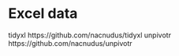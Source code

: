 
# Excel data  

tidyxl https://github.com/nacnudus/tidyxl
unpivotr https://github.com/nacnudus/unpivotr
